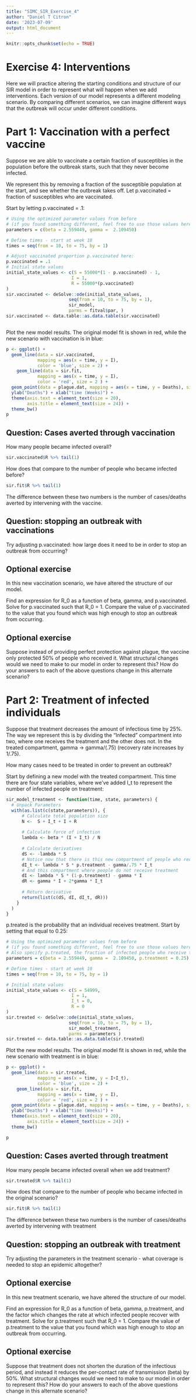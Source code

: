 ```yaml
---
title: "SIMC_SIR_Exercise_4"
author: "Daniel T Citron"
date: '2023-07-09'
output: html_document
---
```


```r
knitr::opts_chunk$set(echo = TRUE)
```

# Exercise 4: Interventions

Here we will practice altering the starting conditions and structure of our SIR model in order to represent what will happen when we add interventions. Each version of our model represents a different modeling scenario. By comparing different scenarios, we can imagine different ways that the outbreak will occur under different conditions.

# Part 1: Vaccination with a perfect vaccine
Suppose we are able to vaccinate a certain fraction of susceptibles in the population before the outbreak starts, such that they never become infected.

We represent this by removing a fraction of the susceptible population at the start, and see whether the outbreak takes off. Let p.vaccinated = fraction of susceptibles who are vaccinated.

Start by letting p.vaccinated = .1:
```r
# Using the optimized parameter values from before
# (if you found something different, feel free to use those values here)
parameters = c(beta = 2.559449, gamma =  2.109450)

# Define times - start at week 10
times = seq(from = 10, to = 75, by = 1)

# Adjust vaccinated proportion p.vaccinated here:
p.vaccinated = .1
# Initial state values
initial_state_values <- c(S = 55000*(1 - p.vaccinated) - 1,
                         I = 1,
                         R = 55000*(p.vaccinated)
)
sir.vaccinated <- deSolve::ode(initial_state_values, 
                        seq(from = 10, to = 75, by = 1), 
                        sir_model, 
                        parms = fitval$par, )
sir.vaccinated <- data.table::as.data.table(sir.vaccinated)



```

Plot the new model results. The original model fit is shown in red, while the new scenario with vaccination is in blue:
```r
p <- ggplot() + 
  geom_line(data = sir.vaccinated, 
            mapping = aes(x = time, y = I), 
            color = 'blue', size = 2) + 
    geom_line(data = sir.fit, 
            mapping = aes(x = time, y = I), 
            color = 'red', size = 2 ) + 
  geom_point(data = plague.dat, mapping = aes(x = time, y = Deaths), size = 3) + 
  ylab("Deaths") + xlab("time (Weeks)") + 
  theme(axis.text = element_text(size = 20),
        axis.title = element_text(size = 24)) + 
  theme_bw()
p
```

## Question: Cases averted through vaccination
How many people became infected overall?
```r
sir.vaccinated$R %>% tail(1)
```

How does that compare to the number of people who became infected before?
```r
sir.fit$R %>% tail(1)
```

The difference between these two numbers is the number of cases/deaths averted by intervening with the vaccine.

## Question: stopping an outbreak with vaccinations
Try adjusting p.vaccinated: how large does it need to be in order to stop an outbreak from occurring?

## Optional exercise

In this new vaccination scenario, we have altered the structure of our model.

Find an expression for R_0 as a function of beta, gamma, and p.vaccinated. Solve for p.vaccinated such that R_0 = 1. Compare the value of p.vaccinated to the value that you found which was high enough to stop an outbreak from occurring.

## Optional exercise

Suppose instead of providing perfect protection against plague, the vaccine only protected 50% of people who received it. What structural changes would we need to make to our model in order to represent this? How do your answers to each of the above questions change in this alternate scenario?

# Part 2: Treatment of infected individuals
Suppose that treatment decreases the amount of infectious time by 25%. 
The way we represent this is by dividing the "Infected" compartment into two, where one receives the treatment and the other does not. In the treated compartment, gamma -> gamma/(.75) (recovery rate increases by 1/.75).

How many cases need to be treated in order to prevent an outbreak?

Start by defining a new model with the treated compartment. This time there are four state variables, where we've added I_t to represent the number of infected people on treatment:
```r

sir_model_treatment <- function(time, state, parameters) {
  # Unpack Parameters
  with(as.list(c(state,parameters)), {
      # Calculate total population size
      N <-  S + I_t + I + R
      
      # Calculate force of infection
      lambda <- beta * (I + I_t) / N
      
      # Calculate derivatives
      dS <- -lambda * S
      # Notice now that there is this new compartment of people who receive treatment
      dI_t <- lambda * S * p.treatment - gamma/.75 * I_t
      # And this compartment where people do not receive treatment
      dI <- lambda * S * (1-p.treatment) - gamma * I
      dR <- gamma * I + 2*gamma * I_t
      
      # Return derivative
      return(list(c(dS, dI, dI_t, dR)))
    }
  )
}

```

p.treated is the probability that an individual receives treatment. Start by setting that equal to 0.25:
```r
# Using the optimized parameter values from before
# (if you found something different, feel free to use those values here)
# Also specify p.treated, the fraction of infected people who receive treatment
parameters = c(beta = 2.559449, gamma =  2.109450, p.treatment = 0.25)

# Define times - start at week 10
times = seq(from = 10, to = 75, by = 1)

# Initial state values
initial_state_values <- c(S = 54999,
                         I = 1,
                         I_t = 0,
                         R = 0
)
sir.treated <- deSolve::ode(initial_state_values, 
                        seq(from = 10, to = 75, by = 1), 
                        sir_model_treatment, 
                        parms = parameters )
sir.treated <- data.table::as.data.table(sir.treated)
```


Plot the new model results. The original model fit is shown in red, while the new scenario with treatment is in blue:
```r
p <- ggplot() + 
  geom_line(data = sir.treated, 
            mapping = aes(x = time, y = I+I_t), 
            color = 'blue', size = 2) + 
    geom_line(data = sir.fit, 
            mapping = aes(x = time, y = I), 
            color = 'red', size = 2 ) + 
  geom_point(data = plague.dat, mapping = aes(x = time, y = Deaths), size = 3) + 
  ylab("Deaths") + xlab("time (Weeks)") + 
  theme(axis.text = element_text(size = 20),
        axis.title = element_text(size = 24)) + 
  theme_bw()

p
```

## Question: Cases averted through treatment
How many people became infected overall when we add treatment?
```r
sir.treated$R %>% tail(1)
```

How does that compare to the number of people who became infected in the original scenario?
```r
sir.fit$R %>% tail(1)
```

The difference between these two numbers is the number of cases/deaths averted by intervening with treatment

## Question: stopping an outbreak with treatment
Try adjusting the parameters in the treatment scenario - what coverage is needed to stop an epidemic altogether?

## Optional exercise

In this new treatment scenario, we have altered the structure of our model.

Find an expression for R_0 as a function of beta, gamma, p.treatment, and the factor which changes the rate at which infected people recover with treatment. Solve for p.treatment such that R_0 = 1. Compare the value of p.treatment to the value that you found which was high enough to stop an outbreak from occurring.

## Optional exercise

Suppose that treatment does not shorten the duration of the infectious period, and instead it reduces the per-contact rate of transmission (beta) by 50%. What structural changes would we need to make to our model in order to represent this? How do your answers to each of the above questions change in this alternate scenario?

